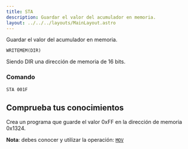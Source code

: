 ```yaml
---
title: STA
description: Guardar el valor del acumulador en memoria.
layout: ../../../layouts/MainLayout.astro
---
```



Guardar el valor del acumulador en memoria.

```
WRITEMEM(DIR)
```

Siendo DIR una dirección de memoria de 16 bits.

### Comando

```
STA 001F
```

## Comprueba tus conocimientos

Crea un programa que guarde el valor 0xFF en la dirección de memoria 0x1324.

**Nota**: debes conocer y utilizar la operación: [`MOV`](MOV)

<Solution title="Solución" sol="MOV FF, AC\nSTA 1324" testCodeText="Probar código" client:load />